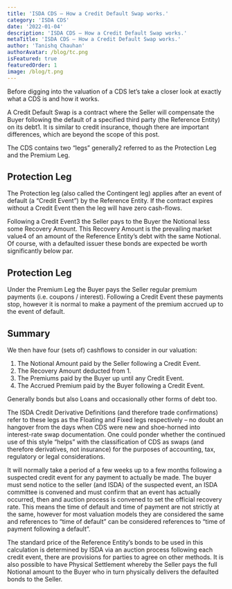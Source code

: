 ```yaml
---
title: 'ISDA CDS – How a Credit Default Swap works.'
category: 'ISDA CDS'
date: '2022-01-04'
description: 'ISDA CDS – How a Credit Default Swap works.'
metaTitle: 'ISDA CDS – How a Credit Default Swap works.'
author: 'Tanishq Chauhan'
authorAvatar: /blog/tc.png
isFeatured: true
featuredOrder: 1
image: /blog/t.png
---
```


Before digging into the valuation of a CDS let’s take a closer look at exactly what a CDS is and how it
works.

A Credit Default Swap is a contract where the Seller will compensate the Buyer following the default of a specified third party (the Reference Entity) on its debt1. It is similar to credit insurance, though there are important differences, which are beyond the scope of this post.

The CDS contains two “legs” generally2 referred to as the Protection Leg and the Premium Leg.

## Protection Leg

The Protection leg (also called the Contingent leg) applies after an event of default (a “Credit Event”) by the Reference Entity. If the contract expires without a Credit Event then the leg will have zero cash-flows.

Following a Credit Event3 the Seller pays to the Buyer the Notional less some Recovery Amount. This Recovery Amount is the prevailing market value4 of an amount of the Reference Entity’s debt with the same Notional. Of course, with a defaulted issuer these bonds are expected be worth significantly below par.

## Protection Leg

Under the Premium Leg the Buyer pays the Seller regular premium payments (i.e. coupons / interest). Following a Credit Event these payments stop, however it is normal to make a payment of the premium accrued up to the event of default.

## Summary

We then have four (sets of) cashflows to consider in our valuation:

1. The Notional Amount paid by the Seller following a Credit Event. 
2. The Recovery Amount deducted from 1.
3. The Premiums paid by the Buyer up until any Credit Event.
4. The Accrued Premium paid by the Buyer following a Credit Event.

Generally bonds but also Loans and occasionally other forms of debt too.

The ISDA Credit Derivative Definitions (and therefore trade confirmations) refer to these legs as the Floating and Fixed legs respectively – no doubt an hangover from the days when CDS were new and shoe-horned into interest-rate swap documentation. One could ponder whether the continued use of this style “helps” with the classification of CDS as swaps (and therefore derivatives, not insurance) for the purposes of accounting, tax, regulatory or legal considerations.

It will normally take a period of a few weeks up to a few months following a suspected credit event for any payment to actually be made. The buyer must send notice to the seller (and ISDA) of the suspected event, an ISDA committee is convened and must confirm that an event has actually occurred, then and auction process is convened to set the official recovery rate. This means the time of default and time of payment are not strictly at the same, however for most valuation models they are considered the same and references to “time of default” can be considered references to “time of payment following a default”.

The standard price of the Reference Entity’s bonds to be used in this calculation is determined by ISDA via an auction process following each credit event, there are provisions for parties to agree on other methods. It is also possible to have Physical Settlement whereby the Seller pays the full Notional amount to the Buyer who in turn physically delivers the defaulted bonds to the Seller.